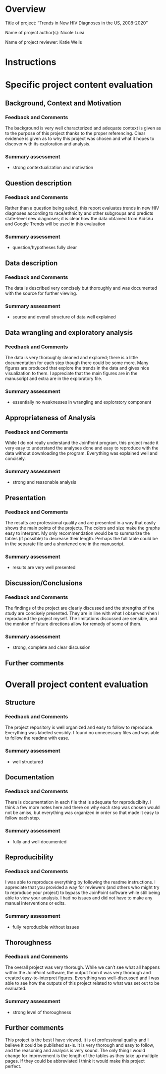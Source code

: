 # Overview

Title of project: "Trends in New HIV Diagnoses in the US, 2008-2020"

Name of project author(s): Nicole Luisi

Name of project reviewer: Katie Wells


# Instructions


# Specific project content evaluation


## Background, Context and Motivation


### Feedback and Comments
The background is very well characterized and adequate context is given as to the purpose of this project thanks to the proper referencing. Clear evidence is given as to why this project was chosen and what it hopes to discover with its exploration and analysis. 


### Summary assessment 
* strong contextualization and motivation


## Question description


### Feedback and Comments
Rather than a question being asked, this report evaluates trends in new HIV diagnoses according to race/ethnicity and other subgroups and predicts state-level new diagnoses; it is clear how the data obtained from AidsVu and Google Trends will be used in this evaluation 

### Summary assessment
* question/hypotheses fully clear


## Data description


### Feedback and Comments
The data is described very concisely but thoroughly and was documented with the source for further viewing. 


### Summary assessment
* source and overall structure of data well explained


## Data wrangling and exploratory analysis


### Feedback and Comments
The data is very thoroughly cleaned and explored; there is a little documentation for each step though there could be some more. Many figures are produced that explore the trends in the data and gives nice visualization to them. I appreciate that the main figures are in the manuscript and extra are in the exploratory file. 


### Summary assessment
* essentially no weaknesses in wrangling and exploratory component


## Appropriateness of Analysis


### Feedback and Comments
While I do not really understand the JoinPoint program, this project made it very easy to understand the analyses done and easy to reproduce with the data without downloading the program. Everything was explained well and concisely. 


### Summary assessment
* strong and reasonable analysis

## Presentation


### Feedback and Comments
The results are professional quality and are presented in a way that easily shows the main points of the projects. The colors and size make the graphs easy to interpret. My only recommendation would be to summarize the tables (if possible) to decrease their length. Perhaps the full table could be in the separate file and a shortened one in the manuscript. 


### Summary assessment
* results are very well presented


## Discussion/Conclusions


### Feedback and Comments
The findings of the project are clearly discussed and the strengths of the study are concisely presented. They are in line with what I observed when I reproduced the project myself. The limitations discussed are sensible, and the mention of future directions allow for remedy of some of them. 


### Summary assessment
* strong, complete and clear discussion


## Further comments


# Overall project content evaluation


## Structure


### Feedback and Comments
The project repository is well organized and easy to follow to reproduce. Everything was labeled sensibly. I found no unnecessary files and was able to follow the readme with ease. 


### Summary assessment
* well structured


## Documentation 


### Feedback and Comments
There is documentation in each file that is adequate for reproducibilty. I think a few more notes here and there on why each step was chosen would not be amiss, but everything was organized in order so that made it easy to follow each step. 


### Summary assessment
* fully and well documented



## Reproducibility


### Feedback and Comments
I was able to reproduce everything by following the readme instructions. I appreciate that you provided a way for reviewers (and others who might try to reproduce your project) to bypass the JoinPoint software while still being able to view your analysis. I had no issues and did not have to make any manual interventions or edits. 



### Summary assessment
* fully reproducible without issues


## Thoroughness


### Feedback and Comments
The overall project was very thorough. While we can't see what all happens within the JoinPoint software, the output from it was very thorough and created easy-to-interpret figures. Everything was well-discussed and I was able to see how the outputs of this project related to what was set out to be evaluated.  


### Summary assessment
* strong level of thoroughness


## Further comments

This project is the best I have viewed. It is of professional quality and I believe it could be published as-is. It is very thorough and easy to follow, and the reasoning and analysis is very sound. The only thing I would change for improvement is the length of the tables as they take up multiple pages. If they could be abbreviated I think it would make this project perfect. 






